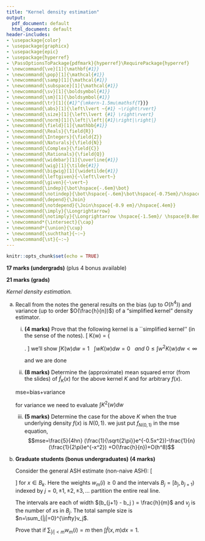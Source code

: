 ```yaml
---
title: "Kernel density estimation"
output:
  pdf_document: default
  html_document: default
header-includes:
- \usepackage{color}
- \usepackage{graphicx}
- \usepackage{epic}
- \usepackage{hyperref}
- \PassOptionsToPackage{pdfmark}{hyperref}\RequirePackage{hyperref}
- \newcommand{\ve}[1]{\mathbf{#1}}
- \newcommand{\pop}[1]{\mathcal{#1}}
- \newcommand{\samp}[1]{\mathcal{#1}}
- \newcommand{\subspace}[1]{\mathcal{#1}}
- \newcommand{\sv}[1]{\boldsymbol{#1}}
- \newcommand{\sm}[1]{\boldsymbol{#1}}
- \newcommand{\tr}[1]{{#1}^{\mkern-1.5mu\mathsf{T}}}
- \newcommand{\abs}[1]{\left\lvert ~{#1} ~\right\rvert}
- \newcommand{\size}[1]{\left\lvert {#1} \right\rvert}
- \newcommand{\norm}[1]{\left|\left|{#1}\right|\right|}
- \newcommand{\field}[1]{\mathbb{#1}}
- \newcommand{\Reals}{\field{R}}
- \newcommand{\Integers}{\field{Z}}
- \newcommand{\Naturals}{\field{N}}
- \newcommand{\Complex}{\field{C}}
- \newcommand{\Rationals}{\field{Q}}
- \newcommand{\widebar}[1]{\overline{#1}}
- \newcommand{\wig}[1]{\tilde{#1}}
- \newcommand{\bigwig}[1]{\widetilde{#1}}
- \newcommand{\leftgiven}{~\left\lvert~}
- \newcommand{\given}{~\vert~}
- \newcommand{\indep}{\bot\hspace{-.6em}\bot}
- \newcommand{\notindep}{\bot\hspace{-.6em}\bot\hspace{-0.75em}/\hspace{.4em}}
- \newcommand{\depend}{\Join}
- \newcommand{\notdepend}{\Join\hspace{-0.9 em}/\hspace{.4em}}
- \newcommand{\imply}{\Longrightarrow}
- \newcommand{\notimply}{\Longrightarrow \hspace{-1.5em}/ \hspace{0.8em}}
- \newcommand*{\intersect}{\cap}
- \newcommand*{\union}{\cup}
- \newcommand{\suchthat}{~:~}
- \newcommand{\st}{~:~}
---
```


```r
knitr::opts_chunk$set(echo = TRUE)
```

**17 marks (undergrads)** (plus 4 bonus available)

**21 marks (grads)**  

*Kernel density estimation.* 

a. Recall from the notes the general results on the bias (up to $O(h^4)$) and variance (up to order $O(\frac{h}{n})$) of a "simplified kernel" density estimator.

    i. **(4 marks)** Prove that the following kernel is a ``simplified kernel'' (in the sense of the notes).
        \[ K(w) = \left\{ \begin{array}{lcl}
                          \frac{15}{32}(1-w^2)(3-7w^2) & ~~~ & w\in [-1,1] \\
                          &&\\
                          0 && \text{elsewhere.}
                          \end{array}
                          \right.
                          \]
        we'll show $\int K(w)dw=1~~~\int w K(w)dw=0 ~~~and~0\leq\int w^2K(w)dw < \infty$
        \begin{align*}
            \int K(w)dw&=\int^{\infty}_{-\infty}\frac{15}{32}(1-w^2)(3-7w^2)dw\\
            &=\frac{15}{32}\int^{1}_{-1}(7w^4-10w^2+3)dw\\
            &=\frac{15}{32}(\frac{7}{5}w^5-\frac{10}{3}w^3+3w)|^1_{w=-1}\\
            &=1
        \end{align*}
        
        \begin{align*}
            \int wK(w)dw&=\int^{\infty}_{-\infty}\frac{15}{32}(1-w^2)(3-7w^2)wdw\\
            &=\frac{15}{32}\int^{1}_{-1}(7w^5-10w^3+3w)dw\\
            &=\frac{15}{32}(\frac{7}{6}w^6-\frac{10}{4}w^4+\frac{3}{2}w^2)|^1_{w=-1}\\
            &=0
        \end{align*}

        \begin{align*}
            \int w^2K(w)dw&=\int^{\infty}_{-\infty}\frac{15}{32}(1-w^2)(3-7w^2)w^2dw\\
            &=\frac{15}{32}\int^{1}_{-1}(7w^6-10w^4+3w^2)dw\\
            &=\frac{15}{32}(\frac{7}{7}w^7-\frac{10}{5}w^5+\frac{3}{3}w^3)|^1_{w=-1}\\
            &=0
        \end{align*}

        and we are done

    ii. **(8 marks)** Determine the (approximate) mean squared error (from the slides) of $\tilde{f}_K(x)$ for the above kernel $K$ and for arbitrary $f(x)$.
    
      mse=bias+variance
      
      \begin{align*}
          bias[\tilde f_K(x)]&=\frac{1}{2}\sigma_k^2h^2f^{''}(x)+\frac{1}{6}h^3f^{'''}(x)\int w^3K(w)dw+O(h^4)\\
          &=0+\frac{1}{6}h^3f^{'''}(x)(\frac{7}{8}w^8-\frac{10}{6}w^6+\frac{3}{4}w^4)|^1_{w=-1}+O(h^4)\\
          &=0+O(h^4)
      \end{align*}
      
      
      for variance 
      we need to evaluate $\int K^2(w)dw$
        
      \begin{align*}
          \int K^2(w)dw&=\int^{\infty}_{-\infty}(\frac{15}{32})^2(1-w^2)^2(3-7w^2)^2dw\\
          &=(\frac{15}{32})^2\int^{1}_{-1}((1-2w^2+w^4)(49w^4-42w^2+9))dw\\
          &=\frac{5}{4}
      \end{align*}
      
      
      \begin{align*}
      var[\tilde f_K(x)]&=\frac{1}{nh}f(x)\int K^2(w)dw-\frac{1}{n}[f(x)]^2+O(\frac{h^2}{n})\\
      &=\frac{1}{nh}f(x)*\frac{5}{4}-\frac{1}{n}[f(x)]^2+O(\frac{h^2}{n})\\
      &=\frac{1}{nh}f(x)*\frac{5}{4}-\frac{1}{n}[f(x)]^2+O(\frac{h}{n}) \text{  as h<1, the question ask for }O(\frac{h}{n})\\
      \end{align*}
      \begin{align*}
      mse&=\frac{1}{nh}f(x)*\frac{5}{4}-\frac{1}{n}[f(x)]^2+O(\frac{h}{n})+(O(h^4))^2\\
      &=\frac{1}{n}(\frac{5}{4h}f(x) - f^2(x))+O(\frac{h}{n})+O(h^8)\\
      \end{align*}
    
    iii. **(5 marks)** Determine the case for the above $K$ when the true underlying density $f(x)$ is $N(0,1)$.
      we just put $f_{N(0,1)}$ in the mse equation,
      $$mse=\frac{5}{4hn} (\frac{1}{\sqrt{2\pi}}e^{-0.5x^2})-\frac{1}{n}(\frac{1}{2\pi}e^{-x^2}) +O(\frac{h}{n})+O(h^8)$$
        
b. **Graduate students (bonus undergraduates)** **(4 marks)** 

    Consider the general  ASH estimate (non-naive ASH):
    \[
        \begin{array}{rcl}
        \widehat{f}(x,m) &= &\frac{1}{nh}\sum_{|i| < m}w_m(i)v_{k+i}
        \end{array}
        \] 
    for $x \in B_k$.  Here the weights $w_m(i) \ge 0$ and the intervals $B_j = [b_j, b_{j+1})$ indexed by $j = 0, \pm1, \pm2, \pm3, \ldots$ partition the entire real line.
    
    The intervals are each of width  $(b_{j+1} - b_j ) =  \frac{h}{m}$ and $v_j$ is the number of $x$s in $B_j$.   The total sample size is $n=\sum_{|j|=0}^{\infty}v_j$.
    
    Prove that  if $\sum_{|i| < m}w_m(i)=m$ then $\int \widehat{f}(x,m) dx = 1$.
